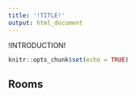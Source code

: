 ```yaml
---
title: '!TITLE!'
output: html_document
---
```

<style>
  .col2 {
    columns: 2 200px;         /* number of columns and width in pixels*/
    -webkit-columns: 2 200px; /* chrome, safari */
    -moz-columns: 2 200px;    /* firefox */
  }
  .col3 {
    columns: 3 100px;
    -webkit-columns: 3 100px;
    -moz-columns: 3 100px;
  }
</style>

!INTRODUCTION!

```r
knitr::opts_chunk$set(echo = TRUE)
```

## Rooms {.tabset .tabset-fade .tabset-pills}


